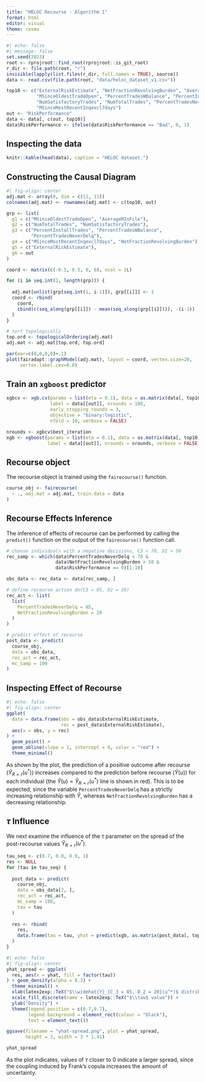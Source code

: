 ```yaml
---
title: "HELOC Recourse - Algorithm 1"
format: html
editor: visual
theme: cosmo
---
```


```r
#| echo: false
#| message: false
set.seed(2023)
root <- rprojroot::find_root(rprojroot::is_git_root)
r_dir <- file.path(root, "r")
invisible(lapply(list.files(r_dir, full.names = TRUE), source))
data <- read.csv(file.path(root, "data/heloc_dataset_v1.csv"))

top10 <- c("ExternalRiskEstimate", "NetFractionRevolvingBurden", "AverageMInFile", 
           "MSinceOldestTradeOpen", "PercentTradesWBalance", "PercentInstallTrades", 
           "NumSatisfactoryTrades", "NumTotalTrades", "PercentTradesNeverDelq", 
           "MSinceMostRecentInqexcl7days")
out <- "RiskPerformance"
data <- data[, c(out, top10)]
data$RiskPerformance <- ifelse(data$RiskPerformance == "Bad", 0, 1)
```

## Inspecting the data

```r
knitr::kable(head(data), caption = "HELOC dataset.")
```

## Constructing the Causal Diagram

```r
#| fig-align: center
adj.mat <- array(0, dim = c(11, 11))
colnames(adj.mat) <- rownames(adj.mat) <- c(top10, out)

grp <- list(
  g1 = c("MSinceOldestTradeOpen", "AverageMInFile"),
  g2 = c("NumTotalTrades", "NumSatisfactoryTrades"),
  g3 = c("PercentInstallTrades", "PercentTradesWBalance", 
         "PercentTradesNeverDelq"),
  g4 = c("MSinceMostRecentInqexcl7days", "NetFractionRevolvingBurden"),
  g5 = c("ExternalRiskEstimate"),
  g6 = out
)

coord <- matrix(c(-0.5, 0.5, 0, 0), ncol = 2L)

for (i in seq.int(2, length(grp))) {
  
  adj.mat[unlist(grp[seq.int(1, i-1)]), grp[[i]]] <- 1
  coord <- rbind(
    coord, 
    cbind(c(seq_along(grp[[i]]) - mean(seq_along(grp[[i]]))), -(i-1))
  )
}

# sort topologically
top.ord <- topologicalOrdering(adj.mat)
adj.mat <- adj.mat[top.ord, top.ord]

par(mar=c(0,0,0,0)+.1)
plot(fairadapt::graphModel(adj.mat), layout = coord, vertex.size=20, 
     vertex.label.cex=0.8)
```

## Train an `xgboost` predictor

```r
xgbcv <- xgb.cv(params = list(eta = 0.1), data = as.matrix(data[, top10]), 
                label = data[[out]], nrounds = 100, 
                early_stopping_rounds = 3,
                objective = "binary:logistic",
                nfold = 10, verbose = FALSE)

nrounds <- xgbcv$best_iteration
xgb <- xgboost(params = list(eta = 0.1), data = as.matrix(data[, top10]), 
               label = data[[out]], nrounds = nrounds, verbose = FALSE)
```

## Recourse object

The recourse object is trained using the `fairecourse()` function.

```r
course_obj <- fairecourse(
  ~ ., adj.mat = adj.mat, train.data = data
)
```

## Recourse Effects Inference

The inference of effects of recourse can be performed by calling the `predict()` function on the output of the `fairecourse()` function call.

```r
# choose individuals with a negative decisions, C3 < 70, D2 > 50
rec_samp <- which(data$PercentTradesNeverDelq < 70 & 
                  data$NetFractionRevolvingBurden > 50 &
                  data$RiskPerformance == 0)[1:10]

obs_data <- rec_data <- data[rec_samp, ]

# define recourse action do(C3 = 85, D2 = 20)
rec_act <- list(
  list(
    PercentTradesNeverDelq = 85,
    NetFractionRevolvingBurden = 20
  )
)

# predict effect of recourse 
post_data <- predict(
  course_obj,
  data = obs_data,
  rec_act = rec_act,
  mc_samp = 100
)
```

## Inspecting Effect of Recourse

```r
#| echo: false
#| fig-align: center
ggplot(
  data = data.frame(obs = obs_data$ExternalRiskEstimate, 
                    rec = post_data$ExternalRiskEstimate),
  aes(x = obs, y = rec)
) +
  geom_point() +
  geom_abline(slope = 1, intercept = 0, color = "red") +
  theme_minimal()
```

As shown by the plot, the prediction of a positive outcome after recourse ($\widehat{Y}_{R=r}(u^*)$) increases compared to the prediction before recourse ($\widehat{Y}(u)$) for each individual (the $\widehat{Y}(u) = \widehat{Y}_{R=r}(u^*)$ line is shown in red). This is to be expected, since the variable `PercentTradesNeverDelq` has a strictly increasing relationship with $\widehat{Y}$, whereas `NetFractionRevolvingBurden` has a decreasing relationship.

## $\tau$ Influence

We next examine the influence of the $\tau$ parameter on the spread of the post-recourse values $\widehat{Y}_{R=r}(u^*)$.

```r
tau_seq <- c(0.7, 0.8, 0.9, 1)
res <- NULL
for (tau in tau_seq) {
  
  post_data <- predict(
    course_obj,
    data = obs_data[2, ],
    rec_act = rec_act,
    mc_samp = 100,
    tau = tau
  )
  
  res <- rbind(
    res,
    data.frame(tau = tau, yhat = predict(xgb, as.matrix(post_data[, top10])))
  )
}
```

```r
#| echo: false
#| fig-align: center
yhat_spread <- ggplot(
  res, aes(x = yhat, fill = factor(tau))
) + geom_density(alpha = 0.3) +
  theme_minimal() +
  xlab(latex2exp::TeX("$\\widehat{Y}_{C_3 = 85, D_2 = 20}(u^*)$ distribution")) +
  scale_fill_discrete(name = latex2exp::TeX("$\\tau$ value")) +
  ylab("Density") +
  theme(legend.position = c(0.7,0.7),
        legend.background = element_rect(colour = "black"),
        text = element_text())

ggsave(filename = "yhat-spread.png", plot = yhat_spread,
       height = 3, width = 3 * 1.41)

yhat_spread
```

As the plot indicates, values of $\tau$ closer to $0$ indicate a larger spread, since the coupling induced by Frank's copula increases the amount of uncertainty.